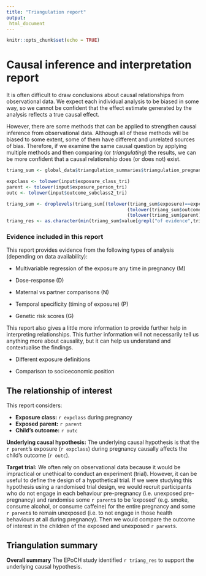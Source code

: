```yaml
---
title: "Triangulation report"
output:
 html_document
---
```


```r
knitr::opts_chunk$set(echo = TRUE)

```

# Causal inference and interpretation report

It is often difficult to draw conclusions about causal relationships from observational data. We expect each individual analysis to be biased in some way, so we cannot be confident that the effect estimate generated by the analysis reflects a true causal effect.

However, there are some methods that can be applied to strengthen causal inference from observational data. Although all of these methods will be biased to some extent, some of them have different and unrelated sources of bias. Therefore, if we examine the same causal question by applying multiple methods and then comparing (or *triangulating*) the results, we can be more confident that a causal relationship does (or does not) exist.

```r
triang_sum <- global_data$triangulation_summaries$triangulation_pregnancy

expclass <- tolower(input$exposure_class_tri)
parent <- tolower(input$exposure_person_tri)
outc <- tolower(input$outcome_subclass2_tri)

triang_sum <- droplevels(triang_sum[(tolower(triang_sum$exposure)==expclass)&
                                            (tolower(triang_sum$outcome_subclass2)==outc)&
                                            (tolower(triang_sum$parent)==parent),])
triang_res <- as.character(min(triang_sum$value[grepl("of evidence",triang_sum$value)]))

```

### Evidence included in this report

This report provides evidence from the following types of analysis (depending on data availability):

-   Multivariable regression of the exposure any time in pregnancy (M)

-   Dose-response (D)

-   Maternal vs partner comparisons (N)

-   Temporal specificity (timing of exposure) (P)

-   Genetic risk scores (G)


This report also gives a little more information to provide further help in interpreting relationships. This further information will not necessarily tell us anything more about causality, but it can help us understand and contextualise the findings.

-   Different exposure definitions 

-   Comparison to socioeconomic position

## The relationship of interest

This report considers:

-   **Exposure class:** `r expclass` during pregnancy
-   **Exposed parent:** `r parent`
-   **Child's outcome:** `r outc`

**Underlying causal hypothesis:** The underlying causal hypothesis is that the `r parent`'s exposure (`r expclass`) during pregnancy causally affects the child's outcome (`r outc`).

**Target trial:** We often rely on observational data because it would be impractical or unethical to conduct an experiment (trial). However, it can be useful to define the design of a hypothetical trial. If we were studying this hypothesis using a randomised trial design, we would recruit participants who do not engage in each behaviour pre-pregnancy (i.e. unexposed pre-pregnancy) and randomise some `r parent`s to be 'exposed' (e.g. smoke, consume alcohol, or consume caffeine) for the entire pregnancy and some `r parent`s to remain unexposed (i.e. to not engage in those health behaviours at all during pregnancy). Then we would compare the outcome of interest in the children of the exposed and unexposed `r parent`s.

## Triangulation summary

**Overall summary** The EPoCH study identified `r triang_res` to support the underlying causal hypothesis.


